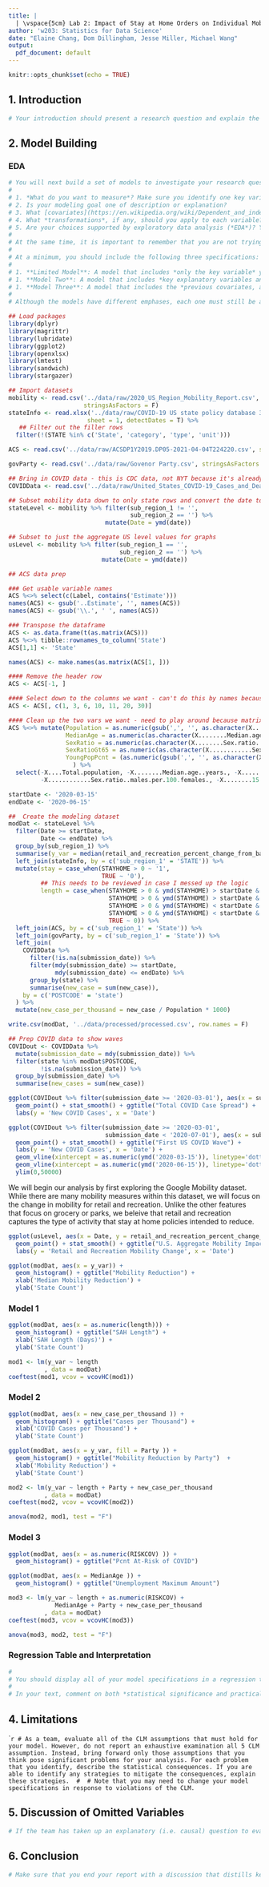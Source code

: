 ```yaml
---
title: |
  | \vspace{5cm} Lab 2: Impact of Stay at Home Orders on Individual Mobility
author: 'w203: Statistics for Data Science'
date: "Elaine Chang, Dom Dillingham, Jesse Miller, Michael Wang"
output:
  pdf_document: default
---
```


\newpage 

```r
knitr::opts_chunk$set(echo = TRUE)
```

## 1. Introduction

```r
# Your introduction should present a research question and explain the concept that you're attempting to measure and how it will be operationalized. This section should pave the way for the body of the report, preparing the reader to understand why the models are constructed the way that they are. It is not enough to simply say "We are looking for policies that help against COVID."  Your introduction must do work for you, focusing the reader on a specific measurement goal, making them care about it, and propelling the narrative forward. This is also good time to put your work into context, discuss cross-cutting issues, and assess the overall appropriateness of the data.
```

## 2. Model Building

### EDA

```r
# You will next build a set of models to investigate your research question, documenting your decisions. Here are some things to keep in mind during your model building process:
# 
# 1. *What do you want to measure*? Make sure you identify one key variable (possibly more in rare cases) that will allow you to derive conclusions relevant to your research question, and include this variables in all model specifications.
# 2. Is your modeling goal one of description or explanation? 
# 3. What [covariates](https://en.wikipedia.org/wiki/Dependent_and_independent_variables#Statistics_synonyms) help you achieve your modeling goals? What covariates are problematic, either due to *collinearity*, or because they will absorb some of a causal effect you want to measure?
# 4. What *transformations*, if any, should you apply to each variable? These transformations might reveal linearities in the data, make your results relevant, or help you meet model assumptions.
# 5. Are your choices supported by exploratory data analysis (*EDA*)? You will likely start with some general EDA to *detect anomalies* (missing values, top-coded variables, etc.). From then on, your EDA should be interspersed with your model building. Use visual tools to *guide* your decisions. You can also leverage statistical *tests* to help assess whether variables, or groups of variables, are improving model fit.
# 
# At the same time, it is important to remember that you are not trying to create one perfect model. You will create several specifications, giving the reader a sense of how robust (or sensitive) your results are to modeling choices, and to show that you're not just cherry-picking the specification that leads to the largest effects.
# 
# At a minimum, you should include the following three specifications:
# 
# 1. **Limited Model**: A model that includes *only the key variable* you want to measure and nothing (or almost nothing) else. This variables might be transformed, as determined by your EDA, but the model should include the absolute minimum number of covariates (perhaps one, or at most two-three, covariates if they are so crucial that it would be unreasonable to omit them). 
# 1. **Model Two**: A model that includes *key explanatory variables and covariates that you believe advance your modeling* goals without introducing too much multicollinearity or causing other issues. This model should strike a balance between accuracy and parsimony and reflect your best understanding of the relationships among key variables.
# 1. **Model Three**: A model that includes the *previous covariates, and many other covariates*, erring on the side of inclusion. A key purpose of this model is to evaluate how parameters of interest change (if at all) when additional, potentially colinear variables are included in the model specification.
# 
# Although the models have different emphases, each one must still be a reasonable choice given your modeling goals.  The idea is to choose models that encircle the space of reasonable modeling choices, and to give an overall understanding of how these choices impact results.
```

```r
## Load packages 
library(dplyr)
library(magrittr)
library(lubridate)
library(ggplot2)
library(openxlsx)
library(lmtest)
library(sandwich)
library(stargazer)

## Import datasets
mobility <- read.csv('../data/raw/2020_US_Region_Mobility_Report.csv',
                     stringsAsFactors = F)
stateInfo <- read.xlsx('../data/raw/COVID-19 US state policy database 3_17_2021.xlsx',
                      sheet = 1, detectDates = T) %>%
   ## Filter out the filler rows
  filter(!(STATE %in% c('State', 'category', 'type', 'unit'))) 

ACS <- read.csv('../data/raw/ACSDP1Y2019.DP05-2021-04-04T224220.csv', stringsAsFactors = F)

govParty <- read.csv('../data/raw/Govenor Party.csv', stringsAsFactors = F)

## Bring in COVID data - this is CDC data, not NYT because it's already incremental and easier to work with
COVIDData <- read.csv('../data/raw/United_States_COVID-19_Cases_and_Deaths_by_State_over_Time.csv', stringsAsFactors = F) 

## Subset mobility data down to only state rows and convert the date to a date
stateLevel <- mobility %>% filter(sub_region_1 != '', 
                                  sub_region_2 == '') %>%
                           mutate(Date = ymd(date))

## Subset to just the aggregate US level values for graphs
usLevel <- mobility %>% filter(sub_region_1 == '', 
                               sub_region_2 == '') %>% 
                          mutate(Date = ymd(date))

## ACS data prep

### Get usable variable names
ACS %<>% select(c(Label, contains('Estimate')))
names(ACS) <- gsub('..Estimate', '', names(ACS))
names(ACS) <- gsub('\\.', ' ', names(ACS))

### Transpose the dataframe
ACS <- as.data.frame(t(as.matrix(ACS)))
ACS %<>% tibble::rownames_to_column('State')
ACS[1,1] <- 'State'

names(ACS) <- make.names(as.matrix(ACS[1, ]))

#### Remove the header row
ACS <- ACS[-1, ] 

#### Select down to the columns we want - can't do this by names because of duplicates
ACS <- ACS[, c(1, 3, 6, 10, 11, 20, 30)]

#### Clean up the two vars we want - need to play around because matrix converts to factors
ACS %<>% mutate(Population = as.numeric(gsub(',', '', as.character(X....Total.population))), 
                MedianAge = as.numeric(as.character(X........Median.age..years.)), 
                SexRatio = as.numeric(as.character(X........Sex.ratio..males.per.100.females.)),
                SexRatioGt65 = as.numeric(as.character(X............Sex.ratio..males.per.100.females.)),
                YoungPopPcnt = (as.numeric(gsub(',', '', as.character(X........15.to.19.years))) + as.numeric(gsub(',', '', as.character(X........20.to.24.years)))) / Population
                  ) %>%
  select(-X....Total.population, -X........Median.age..years., -X........Sex.ratio..males.per.100.females.,
         -X............Sex.ratio..males.per.100.females., -X........15.to.19.years, -X........20.to.24.years)

startDate <- '2020-03-15'
endDate <- '2020-06-15'

##  Create the modeling dataset
modDat <- stateLevel %>%
  filter(Date >= startDate,
         Date <= endDate) %>%
  group_by(sub_region_1) %>%
  summarise(y_var = median(retail_and_recreation_percent_change_from_baseline)) %>%
  left_join(stateInfo, by = c('sub_region_1' = 'STATE')) %>%
  mutate(stay = case_when(STAYHOME > 0 ~ '1',
                          TRUE ~ '0'),
         ## This needs to be reviewed in case I messed up the logic
         length = case_when(STAYHOME > 0 & ymd(STAYHOME) > startDate & ymd(END_STHM) < endDate ~ ymd(END_STHM) - ymd(STAYHOME),
                            STAYHOME > 0 & ymd(STAYHOME) > startDate & ymd(END_STHM) > endDate ~ ymd(endDate) - ymd(STAYHOME),
                            STAYHOME > 0 & ymd(STAYHOME) < startDate & ymd(END_STHM) < endDate ~ ymd(END_STHM) - ymd(startDate),
                            STAYHOME > 0 & ymd(STAYHOME) < startDate & ymd(END_STHM) > endDate ~ ymd(endDate) - ymd(startDate),
                            TRUE ~ 0)) %>% 
  left_join(ACS, by = c('sub_region_1' = 'State')) %>%
  left_join(govParty, by = c('sub_region_1' = 'State')) %>%
  left_join(
    COVIDData %>%
      filter(!is.na(submission_date)) %>%
      filter(mdy(submission_date) >= startDate,
             mdy(submission_date) <= endDate) %>%
      group_by(state) %>%
      summarise(new_case = sum(new_case)),
    by = c('POSTCODE' = 'state')
  ) %>%
  mutate(new_case_per_thousand = new_case / Population * 1000)

write.csv(modDat, '../data/processed/processed.csv', row.names = F)

## Prep COVID data to show waves
COVIDout <- COVIDData %>%
  mutate(submission_date = mdy(submission_date)) %>%
  filter(state %in% modDat$POSTCODE,
         !is.na(submission_date)) %>%
  group_by(submission_date) %>%
  summarise(new_cases = sum(new_case))
```

```r
ggplot(COVIDout %>% filter(submission_date >= '2020-03-01'), aes(x = submission_date, y = new_cases)) +
  geom_point() + stat_smooth() + ggtitle("Total COVID Case Spread") + 
  labs(y = 'New COVID Cases', x = 'Date')
```

```r
ggplot(COVIDout %>% filter(submission_date >= '2020-03-01',
                           submission_date < '2020-07-01'), aes(x = submission_date, y = new_cases)) +
  geom_point() + stat_smooth() + ggtitle("First US COVID Wave") + 
  labs(y = 'New COVID Cases', x = 'Date') + 
  geom_vline(xintercept = as.numeric(ymd('2020-03-15')), linetype='dotted') + 
  geom_vline(xintercept = as.numeric(ymd('2020-06-15')), linetype='dotted') +
  ylim(0,50000)
```

We will begin our analysis by first exploring the Google Mobility dataset. While there are many mobility measures within this dataset, we will focus on the change in mobility for retail and recreation. Unlike the other features that focus on grocery or parks, we beleive that retail and recreation captures the type of activity that stay at home policies intended to reduce. 

```r
ggplot(usLevel, aes(x = Date, y = retail_and_recreation_percent_change_from_baseline)) +
  geom_point() + stat_smooth() + ggtitle("U.S. Aggregate Mobility Impact") + 
  labs(y = 'Retail and Recreation Mobility Change', x = 'Date')
```

```r
ggplot(modDat, aes(x = y_var)) +
  geom_histogram() + ggtitle("Mobility Reduction") +
  xlab('Median Mobility Reduction') + 
  ylab('State Count')
```

### Model  1

```r
ggplot(modDat, aes(x = as.numeric(length))) +
  geom_histogram() + ggtitle("SAH Length") +
  xlab('SAH Length (Days)') + 
  ylab('State Count')
```

```r
mod1 <- lm(y_var ~ length
          , data = modDat)
coeftest(mod1, vcov = vcovHC(mod1))
```



### Model 2

```r
ggplot(modDat, aes(x = new_case_per_thousand )) +
  geom_histogram() + ggtitle("Cases per Thousand") +
  xlab('COVID Cases per Thousand') + 
  ylab('State Count')
```

```r
ggplot(modDat, aes(x = y_var, fill = Party )) +
  geom_histogram() + ggtitle("Mobility Reduction by Party")  +
  xlab('Mobility Reduction') + 
  ylab('State Count')
```

```r
mod2 <- lm(y_var ~ length + Party + new_case_per_thousand
          , data = modDat)
coeftest(mod2, vcov = vcovHC(mod2))
```

```r
anova(mod2, mod1, test = "F")
```

### Model 3
```r
ggplot(modDat, aes(x = as.numeric(RISKCOV) )) +
  geom_histogram() + ggtitle("Pcnt At-Risk of COVID") 
```

```r
ggplot(modDat, aes(x = MedianAge )) +
  geom_histogram() + ggtitle("Unemployment Maximum Amount") 
```

```r
mod3 <- lm(y_var ~ length + as.numeric(RISKCOV) +
             MedianAge + Party + new_case_per_thousand
          , data = modDat)
coeftest(mod3, vcov = vcovHC(mod3))
```

```r
anova(mod3, mod2, test = "F")
```

### Regression Table and Interpretation
```r
# 
# You should display all of your model specifications in a regression table, using a package like [`stargazer`](https://cran.r-project.org/web/packages/stargazer/vignettes/stargazer.pdf) to format your output. It should be easy for the reader to find the coefficients that represent key effects at the top of the regression table, and scan horizontally to see how they change from specification to specification. Make sure that you display the most appropriate standard errors in your table, along with significance stars.
# 
# In your text, comment on both *statistical significance and practical significance*. You may want to include statistical tests besides the standard t-tests for regression coefficients.
```

## 4. Limitations

````r
# As a team, evaluate all of the CLM assumptions that must hold for your model. However, do not report an exhaustive examination all 5 CLM assumption. Instead, bring forward only those assumptions that you think pose significant problems for your analysis. For each problem that you identify, describe the statistical consequences. If you are able to identify any strategies to mitigate the consequences, explain these strategies. 
# 
# Note that you may need to change your model specifications in response to violations of the CLM. 
```

## 5. Discussion of Omitted Variables

```r
# If the team has taken up an explanatory (i.e. causal) question to evaluate, then identify what you think are the 5 most important *omitted variables* that bias results you care about. For each variable, you should *reason about the direction of bias* caused by omitting this variable. If you can argue whether the bias is large or small, that is even better. State whether you have any variables available that may proxy (even imperfectly) for the omitted variable. Pay particular attention to whether each omitted variable bias is *towards zero or away from zero*. You will use this information to judge whether the effects you find are likely to be real, or whether they might be entirely an artifact of omitted variable bias.
```

## 6. Conclusion

```r
# Make sure that you end your report with a discussion that distills key insights from your estimates and addresses your research question.
```